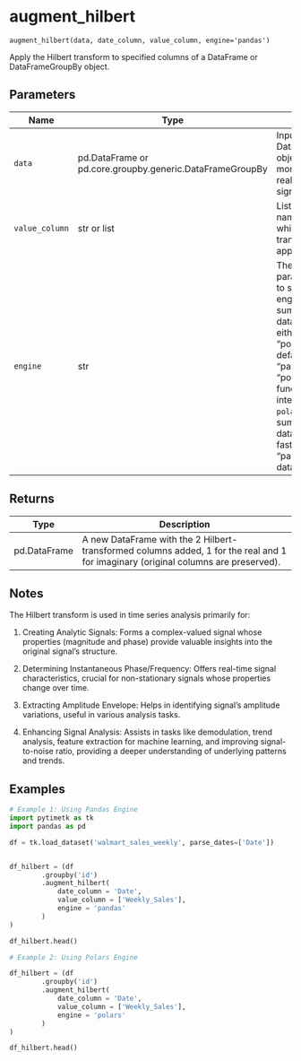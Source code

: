 # augment_hilbert { #pytimetk.augment_hilbert }

`augment_hilbert(data, date_column, value_column, engine='pandas')`

Apply the Hilbert transform to specified columns of a DataFrame or 
DataFrameGroupBy object.

## Parameters

| Name           | Type                                                     | Description                                                                                                                                                                                                                                                                                                                     | Default    |
|----------------|----------------------------------------------------------|---------------------------------------------------------------------------------------------------------------------------------------------------------------------------------------------------------------------------------------------------------------------------------------------------------------------------------|------------|
| `data`         | pd.DataFrame or pd.core.groupby.generic.DataFrameGroupBy | Input DataFrame or DataFrameGroupBy object with one or more columns of  real-valued signals.                                                                                                                                                                                                                                    | _required_ |
| `value_column` | str or list                                              | List of column names in 'data' to which the Hilbert transform will be  applied.                                                                                                                                                                                                                                                 | _required_ |
| `engine`       | str                                                      | The `engine` parameter is used to specify the engine to use for  summarizing the data. It can be either "pandas" or "polars".   - The default value is "pandas".  - When "polars", the function will internally use the `polars` library  for summarizing the data. This can be faster than using "pandas" for  large datasets. | `'pandas'` |

## Returns

| Type         | Description                                                                                                                         |
|--------------|-------------------------------------------------------------------------------------------------------------------------------------|
| pd.DataFrame | A new DataFrame with the 2 Hilbert-transformed columns added, 1 for the  real and 1 for imaginary (original columns are preserved). |

## Notes

The Hilbert transform is used in time series analysis primarily for:

1. Creating Analytic Signals: Forms a complex-valued signal whose 
properties (magnitude and phase) provide valuable insights into the 
original signal's structure.

2. Determining Instantaneous Phase/Frequency: Offers real-time signal 
characteristics, crucial for non-stationary signals whose properties 
change over time.

3. Extracting Amplitude Envelope: Helps in identifying signal's 
amplitude variations, useful in various analysis tasks.

4. Enhancing Signal Analysis: Assists in tasks like demodulation, trend 
analysis, feature extraction for machine learning, and improving 
signal-to-noise ratio, providing a deeper understanding of underlying 
patterns and trends.

## Examples

```python
# Example 1: Using Pandas Engine
import pytimetk as tk
import pandas as pd

df = tk.load_dataset('walmart_sales_weekly', parse_dates=['Date'])


df_hilbert = (df
        .groupby('id')
        .augment_hilbert(
            date_column = 'Date',
            value_column = ['Weekly_Sales'],
            engine = 'pandas'
        )
)

df_hilbert.head()
```

```python
# Example 2: Using Polars Engine

df_hilbert = (df
        .groupby('id')
        .augment_hilbert(
            date_column = 'Date',
            value_column = ['Weekly_Sales'],
            engine = 'polars'
        )
)

df_hilbert.head()
```
